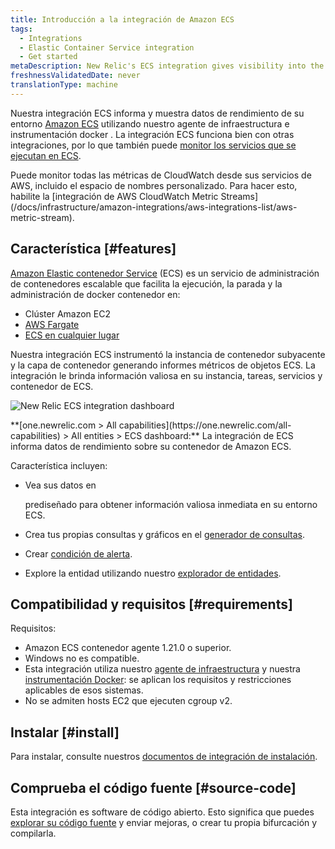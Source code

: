 ```yaml
---
title: Introducción a la integración de Amazon ECS
tags:
  - Integrations
  - Elastic Container Service integration
  - Get started
metaDescription: New Relic's ECS integration gives visibility into the performance of your Amazon ECS environment.
freshnessValidatedDate: never
translationType: machine
---
```



Nuestra integración ECS informa y muestra datos de rendimiento de su entorno [Amazon ECS](https://docs.aws.amazon.com/ecs/index.html) utilizando nuestro agente de infraestructura e instrumentación docker . La integración ECS funciona bien con otras integraciones, por lo que también puede [monitor los servicios que se ejecutan en ECS](/docs/integrations/host-integrations/host-integrations-list/monitor-services-running-amazon-ecs).

<Callout variant="tip">
  Puede monitor todas las métricas de CloudWatch desde sus servicios de AWS, incluido el espacio de nombres personalizado. Para hacer esto, habilite la [integración de AWS CloudWatch Metric Streams](/docs/infrastructure/amazon-integrations/aws-integrations-list/aws-metric-stream).
</Callout>

## Característica [#features]

[Amazon Elastic contenedor Service](https://docs.aws.amazon.com/ecs/index.html) (ECS) es un servicio de administración de contenedores escalable que facilita la ejecución, la parada y la administración de docker contenedor en:

* Clúster Amazon EC2
* [AWS Fargate](https://aws.amazon.com/fargate/)
* [ECS en cualquier lugar](https://aws.amazon.com/ecs/anywhere/)

Nuestra integración ECS instrumentó la instancia de contenedor subyacente y la capa de contenedor generando informes métricos de objetos ECS. La integración le brinda información valiosa en su instancia, tareas, servicios y contenedor de ECS.

<img
  title="new-relic-ecs-integration-dashboards.png"
  alt="New Relic ECS integration dashboard"
  src={infrastructureAwsEcsDashboard}
/>

<figcaption>
  <DoNotTranslate>**[one.newrelic.com > All capabilities](https://one.newrelic.com/all-capabilities) > All entities > ECS dashboard:**</DoNotTranslate> La integración de ECS informa datos de rendimiento sobre su contenedor de Amazon ECS.
</figcaption>

Característica incluyen:

* Vea sus datos en

  <InlinePopover type="dashboards"/>

  prediseñado para obtener información valiosa inmediata en su entorno ECS.

* Crea tus propias consultas y gráficos en el [generador de consultas](/docs/chart-builder/use-chart-builder/get-started/introduction-chart-builder).

* Crear [condición de alerta](/docs/ecs-integration-recommended-alert-conditions).

* Explore la entidad utilizando nuestro [explorador de entidades](/docs/new-relic-one/use-new-relic-one/ui-data/new-relic-one-entity-explorer).

## Compatibilidad y requisitos [#requirements]

Requisitos:

* Amazon ECS contenedor agente 1.21.0 o superior.
* Windows no es compatible.
* Esta integración utiliza nuestro [agente de infraestructura](/docs/infrastructure/new-relic-infrastructure/getting-started/compatibility-requirements-new-relic-infrastructure) y nuestra [instrumentación Docker](/docs/infrastructure/install-configure-manage-infrastructure/docker-installation/docker-instrumentation-infrastructure): se aplican los requisitos y restricciones aplicables de esos sistemas.
* No se admiten hosts EC2 que ejecuten cgroup v2.

## Instalar [#install]

Para instalar, consulte nuestros [documentos de integración de instalación](/docs/install-ecs-integration).

## Comprueba el código fuente [#source-code]

Esta integración es software de código abierto. Esto significa que puedes [explorar su código fuente](https://github.com/newrelic/nri-ecs) y enviar mejoras, o crear tu propia bifurcación y compilarla.